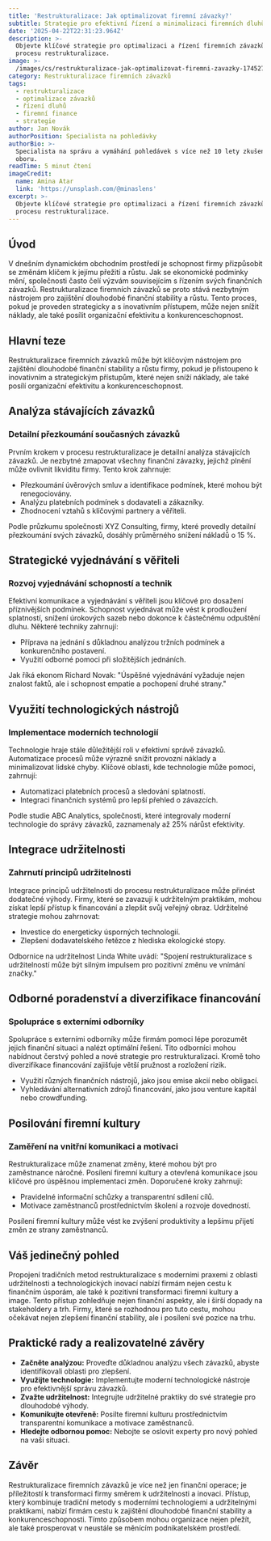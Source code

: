 ```yaml
---
title: 'Restrukturalizace: Jak optimalizovat firemní závazky?'
subtitle: Strategie pro efektivní řízení a minimalizaci firemních dluhů
date: '2025-04-22T22:31:23.964Z'
description: >-
  Objevte klíčové strategie pro optimalizaci a řízení firemních závazků v
  procesu restrukturalizace.
image: >-
  /images/cs/restrukturalizace-jak-optimalizovat-firemni-zavazky-1745274683727.jpg
category: Restrukturalizace firemních závazků
tags:
  - restrukturalizace
  - optimalizace závazků
  - řízení dluhů
  - firemní finance
  - strategie
author: Jan Novák
authorPosition: Specialista na pohledávky
authorBio: >-
  Specialista na správu a vymáhání pohledávek s více než 10 lety zkušeností v
  oboru.
readTime: 5 minut čtení
imageCredit:
  name: Amina Atar
  link: 'https://unsplash.com/@minaslens'
excerpt: >-
  Objevte klíčové strategie pro optimalizaci a řízení firemních závazků v
  procesu restrukturalizace.
---
```

## Úvod

V dnešním dynamickém obchodním prostředí je schopnost firmy přizpůsobit se změnám klíčem k jejímu přežití a růstu. Jak se ekonomické podmínky mění, společnosti často čelí výzvám souvisejícím s řízením svých finančních závazků. Restrukturalizace firemních závazků se proto stává nezbytným nástrojem pro zajištění dlouhodobé finanční stability a růstu. Tento proces, pokud je proveden strategicky a s inovativním přístupem, může nejen snížit náklady, ale také posílit organizační efektivitu a konkurenceschopnost.

## Hlavní teze

Restrukturalizace firemních závazků může být klíčovým nástrojem pro zajištění dlouhodobé finanční stability a růstu firmy, pokud je přistoupeno k inovativním a strategickým přístupům, které nejen sníží náklady, ale také posílí organizační efektivitu a konkurenceschopnost.

## Analýza stávajících závazků

### Detailní přezkoumání současných závazků

Prvním krokem v procesu restrukturalizace je detailní analýza stávajících závazků. Je nezbytné zmapovat všechny finanční závazky, jejichž plnění může ovlivnit likviditu firmy. Tento krok zahrnuje:

- Přezkoumání úvěrových smluv a identifikace podmínek, které mohou být renegociovány.
- Analýzu platebních podmínek s dodavateli a zákazníky.
- Zhodnocení vztahů s klíčovými partnery a věřiteli.

Podle průzkumu společnosti XYZ Consulting, firmy, které provedly detailní přezkoumání svých závazků, dosáhly průměrného snížení nákladů o 15 %.

## Strategické vyjednávání s věřiteli

### Rozvoj vyjednávání schopností a technik

Efektivní komunikace a vyjednávání s věřiteli jsou klíčové pro dosažení příznivějších podmínek. Schopnost vyjednávat může vést k prodloužení splatností, snížení úrokových sazeb nebo dokonce k částečnému odpuštění dluhu. Některé techniky zahrnují:

- Příprava na jednání s důkladnou analýzou tržních podmínek a konkurenčního postavení.
- Využití odborné pomoci při složitějších jednáních.

Jak říká ekonom Richard Novak: "Úspěšné vyjednávání vyžaduje nejen znalost faktů, ale i schopnost empatie a pochopení druhé strany."

## Využití technologických nástrojů

### Implementace moderních technologií

Technologie hraje stále důležitější roli v efektivní správě závazků. Automatizace procesů může výrazně snížit provozní náklady a minimalizovat lidské chyby. Klíčové oblasti, kde technologie může pomoci, zahrnují:

- Automatizaci platebních procesů a sledování splatností.
- Integraci finančních systémů pro lepší přehled o závazcích.

Podle studie ABC Analytics, společnosti, které integrovaly moderní technologie do správy závazků, zaznamenaly až 25% nárůst efektivity.

## Integrace udržitelnosti

### Zahrnutí principů udržitelnosti

Integrace principů udržitelnosti do procesu restrukturalizace může přinést dodatečné výhody. Firmy, které se zavazují k udržitelným praktikám, mohou získat lepší přístup k financování a zlepšit svůj veřejný obraz. Udržitelné strategie mohou zahrnovat:

- Investice do energeticky úsporných technologií.
- Zlepšení dodavatelského řetězce z hlediska ekologické stopy.

Odbornice na udržitelnost Linda White uvádí: "Spojení restrukturalizace s udržitelností může být silným impulsem pro pozitivní změnu ve vnímání značky."

## Odborné poradenství a diverzifikace financování

### Spolupráce s externími odborníky

Spolupráce s externími odborníky může firmám pomoci lépe porozumět jejich finanční situaci a nalézt optimální řešení. Tito odborníci mohou nabídnout čerstvý pohled a nové strategie pro restrukturalizaci. Kromě toho diverzifikace financování zajišťuje větší pružnost a rozložení rizik.

- Využití různých finančních nástrojů, jako jsou emise akcií nebo obligací.
- Vyhledávání alternativních zdrojů financování, jako jsou venture kapitál nebo crowdfunding.

## Posilování firemní kultury

### Zaměření na vnitřní komunikaci a motivaci

Restrukturalizace může znamenat změny, které mohou být pro zaměstnance náročné. Posílení firemní kultury a otevřená komunikace jsou klíčové pro úspěšnou implementaci změn. Doporučené kroky zahrnují:

- Pravidelné informační schůzky a transparentní sdílení cílů.
- Motivace zaměstnanců prostřednictvím školení a rozvoje dovedností.

Posílení firemní kultury může vést ke zvýšení produktivity a lepšímu přijetí změn ze strany zaměstnanců.

## Váš jedinečný pohled

Propojení tradičních metod restrukturalizace s moderními praxemi z oblasti udržitelnosti a technologických inovací nabízí firmám nejen cestu k finančním úsporám, ale také k pozitivní transformaci firemní kultury a image. Tento přístup zohledňuje nejen finanční aspekty, ale i širší dopady na stakeholdery a trh. Firmy, které se rozhodnou pro tuto cestu, mohou očekávat nejen zlepšení finanční stability, ale i posílení své pozice na trhu.

## Praktické rady a realizovatelné závěry

- **Začněte analýzou:** Proveďte důkladnou analýzu všech závazků, abyste identifikovali oblasti pro zlepšení.
- **Využijte technologie:** Implementujte moderní technologické nástroje pro efektivnější správu závazků.
- **Zvažte udržitelnost:** Integrujte udržitelné praktiky do své strategie pro dlouhodobé výhody.
- **Komunikujte otevřeně:** Posilte firemní kulturu prostřednictvím transparentní komunikace a motivace zaměstnanců.
- **Hledejte odbornou pomoc:** Nebojte se oslovit experty pro nový pohled na vaši situaci.

## Závěr

Restrukturalizace firemních závazků je více než jen finanční operace; je příležitostí k transformaci firmy směrem k udržitelnosti a inovaci. Přístup, který kombinuje tradiční metody s moderními technologiemi a udržitelnými praktikami, nabízí firmám cestu k zajištění dlouhodobé finanční stability a konkurenceschopnosti. Tímto způsobem mohou organizace nejen přežít, ale také prosperovat v neustále se měnícím podnikatelském prostředí.
